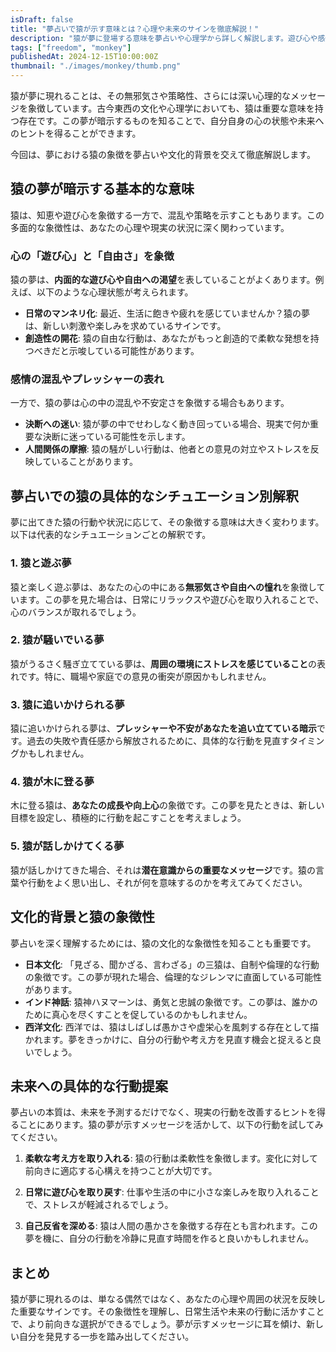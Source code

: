 ```yaml
---
isDraft: false
title: "夢占いで猿が示す意味とは？心理や未来のサインを徹底解説！"
description: "猿が夢に登場する意味を夢占いや心理学から詳しく解説します。遊び心や感情の乱れ、未来へのアドバイスまで、多角的に読み解きます！"
tags: ["freedom", "monkey"]
publishedAt: 2024-12-15T10:00:00Z
thumbnail: "./images/monkey/thumb.png"
---
```


猿が夢に現れることは、その無邪気さや策略性、さらには深い心理的なメッセージを象徴しています。古今東西の文化や心理学においても、猿は重要な意味を持つ存在です。この夢が暗示するものを知ることで、自分自身の心の状態や未来へのヒントを得ることができます。

今回は、夢における猿の象徴を夢占いや文化的背景を交えて徹底解説します。

<TableOfContents />

## 猿の夢が暗示する基本的な意味

猿は、知恵や遊び心を象徴する一方で、混乱や策略を示すこともあります。この多面的な象徴性は、あなたの心理や現実の状況に深く関わっています。

### 心の「遊び心」と「自由さ」を象徴

猿の夢は、**内面的な遊び心や自由への渇望**を表していることがよくあります。例えば、以下のような心理状態が考えられます。

- <strong>日常のマンネリ化</strong>:
  最近、生活に飽きや疲れを感じていませんか？猿の夢は、新しい刺激や楽しみを求めているサインです。
- <strong>創造性の開花</strong>:
  猿の自由な行動は、あなたがもっと創造的で柔軟な発想を持つべきだと示唆している可能性があります。

### 感情の混乱やプレッシャーの表れ

一方で、猿の夢は心の中の混乱や不安定さを象徴する場合もあります。

- <strong>決断への迷い</strong>:
  猿が夢の中でせわしなく動き回っている場合、現実で何か重要な決断に迷っている可能性を示します。
- <strong>人間関係の摩擦</strong>: 猿の騒がしい行動は、他者との意見の対立やストレスを反映していることがあります。

## 夢占いでの猿の具体的なシチュエーション別解釈

夢に出てきた猿の行動や状況に応じて、その象徴する意味は大きく変わります。以下は代表的なシチュエーションごとの解釈です。

### 1. 猿と遊ぶ夢

猿と楽しく遊ぶ夢は、あなたの心の中にある**無邪気さや自由への憧れ**を象徴しています。この夢を見た場合は、日常にリラックスや遊び心を取り入れることで、心のバランスが取れるでしょう。

### 2. 猿が騒いでいる夢

猿がうるさく騒ぎ立てている夢は、**周囲の環境にストレスを感じていること**の表れです。特に、職場や家庭での意見の衝突が原因かもしれません。

### 3. 猿に追いかけられる夢

猿に追いかけられる夢は、**プレッシャーや不安があなたを追い立てている暗示**です。過去の失敗や責任感から解放されるために、具体的な行動を見直すタイミングかもしれません。

### 4. 猿が木に登る夢

木に登る猿は、**あなたの成長や向上心**の象徴です。この夢を見たときは、新しい目標を設定し、積極的に行動を起こすことを考えましょう。

### 5. 猿が話しかけてくる夢

猿が話しかけてきた場合、それは**潜在意識からの重要なメッセージ**です。猿の言葉や行動をよく思い出し、それが何を意味するのかを考えてみてください。

## 文化的背景と猿の象徴性

夢占いを深く理解するためには、猿の文化的な象徴性を知ることも重要です。

- <strong>日本文化</strong>:
  「見ざる、聞かざる、言わざる」の三猿は、自制や倫理的な行動の象徴です。この夢が現れた場合、倫理的なジレンマに直面している可能性があります。
- <strong>インド神話</strong>:
  猿神ハヌマーンは、勇気と忠誠の象徴です。この夢は、誰かのために真心を尽くすことを促しているのかもしれません。
- <strong>西洋文化</strong>:
  西洋では、猿はしばしば愚かさや虚栄心を風刺する存在として描かれます。夢をきっかけに、自分の行動や考え方を見直す機会と捉えると良いでしょう。

## 未来への具体的な行動提案

夢占いの本質は、未来を予測するだけでなく、現実の行動を改善するヒントを得ることにあります。猿の夢が示すメッセージを活かして、以下の行動を試してみてください。

1. <strong>柔軟な考え方を取り入れる</strong>:
   猿の行動は柔軟性を象徴します。変化に対して前向きに適応する心構えを持つことが大切です。

2. <strong>日常に遊び心を取り戻す</strong>:
   仕事や生活の中に小さな楽しみを取り入れることで、ストレスが軽減されるでしょう。

3. <strong>自己反省を深める</strong>:
   猿は人間の愚かさを象徴する存在とも言われます。この夢を機に、自分の行動を冷静に見直す時間を作ると良いかもしれません。

## まとめ

猿が夢に現れるのは、単なる偶然ではなく、あなたの心理や周囲の状況を反映した重要なサインです。その象徴性を理解し、日常生活や未来の行動に活かすことで、より前向きな選択ができるでしょう。夢が示すメッセージに耳を傾け、新しい自分を発見する一歩を踏み出してください。
